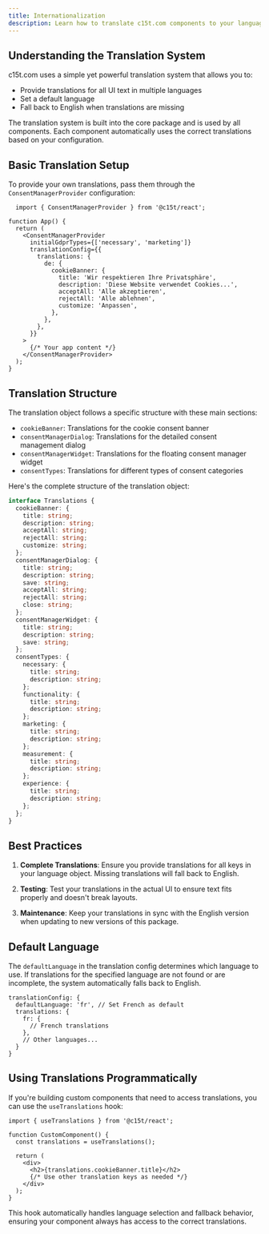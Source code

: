 ```yaml
---
title: Internationalization
description: Learn how to translate c15t.com components to your language with i18n.
---
```


## Understanding the Translation System

c15t.com uses a simple yet powerful translation system that allows you to:
- Provide translations for all UI text in multiple languages
- Set a default language
- Fall back to English when translations are missing

The translation system is built into the core package and is used by all components. Each component automatically uses the correct translations based on your configuration.

## Basic Translation Setup

To provide your own translations, pass them through the `ConsentManagerProvider` configuration:

```tsx
  import { ConsentManagerProvider } from '@c15t/react';

function App() {
  return (
    <ConsentManagerProvider
      initialGdprTypes={['necessary', 'marketing']}
      translationConfig={{
        translations: {
          de: {
            cookieBanner: {
              title: 'Wir respektieren Ihre Privatsphäre',
              description: 'Diese Website verwendet Cookies...',
              acceptAll: 'Alle akzeptieren',
              rejectAll: 'Alle ablehnen',
              customize: 'Anpassen',
            },
          },
        },
      }}
    >
      {/* Your app content */}
    </ConsentManagerProvider>
  );
}
```

## Translation Structure

The translation object follows a specific structure with these main sections:

- `cookieBanner`: Translations for the cookie consent banner
- `consentManagerDialog`: Translations for the detailed consent management dialog
- `consentManagerWidget`: Translations for the floating consent manager widget
- `consentTypes`: Translations for different types of consent categories

Here's the complete structure of the translation object:

```typescript
interface Translations {
  cookieBanner: {
    title: string;
    description: string;
    acceptAll: string;
    rejectAll: string;
    customize: string;
  };
  consentManagerDialog: {
    title: string;
    description: string;
    save: string;
    acceptAll: string;
    rejectAll: string;
    close: string;
  };
  consentManagerWidget: {
    title: string;
    description: string;
    save: string;
  };
  consentTypes: {
    necessary: {
      title: string;
      description: string;
    };
    functionality: {
      title: string;
      description: string;
    };
    marketing: {
      title: string;
      description: string;
    };
    measurement: {
      title: string;
      description: string;
    };
    experience: {
      title: string;
      description: string;
    };
  };
}
```

## Best Practices

1. **Complete Translations**: Ensure you provide translations for all keys in your language object. Missing translations will fall back to English.

2. **Testing**: Test your translations in the actual UI to ensure text fits properly and doesn't break layouts.

3. **Maintenance**: Keep your translations in sync with the English version when updating to new versions of this package.

## Default Language

The `defaultLanguage` in the translation config determines which language to use. If translations for the specified language are not found or are incomplete, the system automatically falls back to English.

```tsx
translationConfig: {
  defaultLanguage: 'fr', // Set French as default
  translations: {
    fr: {
      // French translations
    },
    // Other languages...
  }
}
```

## Using Translations Programmatically

If you're building custom components that need to access translations, you can use the `useTranslations` hook:

```tsx
import { useTranslations } from '@c15t/react';

function CustomComponent() {
  const translations = useTranslations();
  
  return (
    <div>
      <h2>{translations.cookieBanner.title}</h2>
      {/* Use other translation keys as needed */}
    </div>
  );
}
```

This hook automatically handles language selection and fallback behavior, ensuring your component always has access to the correct translations.

